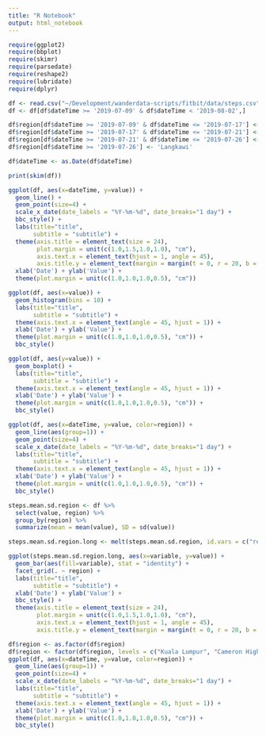 ```yaml
---
title: "R Notebook"
output: html_notebook
---
```



```r
require(ggplot2)
require(bbplot)
require(skimr)
require(parsedate)
require(reshape2)
require(lubridate)
require(dplyr)
```

```r
df <- read.csv("~/Development/wanderdata-scripts/fitbit/data/steps.csv", stringsAsFactors = FALSE)
df <- df[df$dateTime >= '2019-07-09' & df$dateTime < '2019-08-02',]

df$region[df$dateTime >= '2019-07-09' & df$dateTime <= '2019-07-17'] <- 'Kuala Lumpur'
df$region[df$dateTime >= '2019-07-17' & df$dateTime <= '2019-07-21'] <- 'Cameron Highlands'
df$region[df$dateTime >= '2019-07-21' & df$dateTime <= '2019-07-26'] <- 'George Town'
df$region[df$dateTime >= '2019-07-26'] <- 'Langkawi'

df$dateTime <- as.Date(df$dateTime)
```


```r
print(skim(df))
```


```r
ggplot(df, aes(x=dateTime, y=value)) +
  geom_line() +
  geom_point(size=4) +
  scale_x_date(date_labels = "%Y-%m-%d", date_breaks="1 day") +
  bbc_style() +
  labs(title="title",
       subtitle = "subtitle") +
  theme(axis.title = element_text(size = 24), 
        plot.margin = unit(c(1.0,1.5,1.0,1.0), "cm"),
        axis.text.x = element_text(hjust = 1, angle = 45),
        axis.title.y = element_text(margin = margin(t = 0, r = 20, b = 0, l = 0))) +
  xlab('Date') + ylab('Value') +
  theme(plot.margin = unit(c(1.0,1.0,1.0,0.5), "cm"))
```


```r
ggplot(df, aes(x=value)) +
  geom_histogram(bins = 10) +
  labs(title="title",
       subtitle = "subtitle") +
  theme(axis.text.x = element_text(angle = 45, hjust = 1)) +
  xlab('Date') + ylab('Value') +
  theme(plot.margin = unit(c(1.0,1.0,1.0,0.5), "cm")) +
  bbc_style()
```


```r
ggplot(df, aes(y=value)) +
  geom_boxplot() +
  labs(title="title",
       subtitle = "subtitle") +
  theme(axis.text.x = element_text(angle = 45, hjust = 1)) +
  xlab('Date') + ylab('Value') +
  theme(plot.margin = unit(c(1.0,1.0,1.0,0.5), "cm")) +
  bbc_style()
```


```r
ggplot(df, aes(x=dateTime, y=value, color=region)) +
  geom_line(aes(group=1)) +
  geom_point(size=4) +
  scale_x_date(date_labels = "%Y-%m-%d", date_breaks="1 day") +
  labs(title="title",
       subtitle = "subtitle") +
  theme(axis.text.x = element_text(angle = 45, hjust = 1)) +
  xlab('Date') + ylab('Value') +
  theme(plot.margin = unit(c(1.0,1.0,1.0,0.5), "cm")) +
  bbc_style()
```

```r
steps.mean.sd.region <- df %>%
  select(value, region) %>%
  group_by(region) %>%
  summarize(mean = mean(value), SD = sd(value))

steps.mean.sd.region.long <- melt(steps.mean.sd.region, id.vars = c("region"))

ggplot(steps.mean.sd.region.long, aes(x=variable, y=value)) +
  geom_bar(aes(fill=variable), stat = "identity") +
  facet_grid(. ~ region) +
  labs(title="title",
       subtitle = "subtitle") +
  xlab('Date') + ylab('Value') +
  bbc_style() +
  theme(axis.title = element_text(size = 24), 
        plot.margin = unit(c(1.0,1.5,1.0,1.0), "cm"),
        axis.text.x = element_text(hjust = 1, angle = 45),
        axis.title.y = element_text(margin = margin(t = 0, r = 20, b = 0, l = 0)))
```


```r
df$region <- as.factor(df$region)
df$region <- factor(df$region, levels = c("Kuala Lumpur", "Cameron Highlands", "George Town", "Langkawi"))
ggplot(df, aes(x=dateTime, y=value, color=region)) +
  geom_line(aes(group=1)) +
  geom_point(size=4) +
  scale_x_date(date_labels = "%Y-%m-%d", date_breaks="1 day") +
  labs(title="title",
       subtitle = "subtitle") +
  theme(axis.text.x = element_text(angle = 45, hjust = 1)) +
  xlab('Date') + ylab('Value') +
  theme(plot.margin = unit(c(1.0,1.0,1.0,0.5), "cm")) +
  bbc_style()
```



